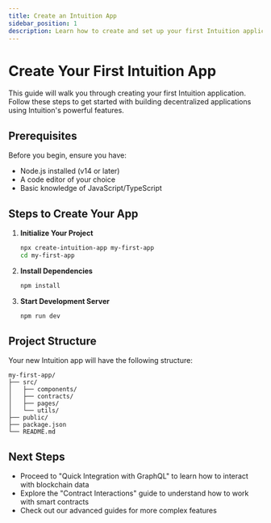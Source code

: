 ```yaml
---
title: Create an Intuition App
sidebar_position: 1
description: Learn how to create and set up your first Intuition application
---
```


# Create Your First Intuition App

This guide will walk you through creating your first Intuition application. Follow these steps to get started with building decentralized applications using Intuition's powerful features.

## Prerequisites

Before you begin, ensure you have:
- Node.js installed (v14 or later)
- A code editor of your choice
- Basic knowledge of JavaScript/TypeScript

## Steps to Create Your App

1. **Initialize Your Project**
   ```bash
   npx create-intuition-app my-first-app
   cd my-first-app
   ```

2. **Install Dependencies**
   ```bash
   npm install
   ```

3. **Start Development Server**
   ```bash
   npm run dev
   ```

## Project Structure

Your new Intuition app will have the following structure:
```
my-first-app/
├── src/
│   ├── components/
│   ├── contracts/
│   ├── pages/
│   └── utils/
├── public/
├── package.json
└── README.md
```

## Next Steps

- Proceed to "Quick Integration with GraphQL" to learn how to interact with blockchain data
- Explore the "Contract Interactions" guide to understand how to work with smart contracts
- Check out our advanced guides for more complex features 